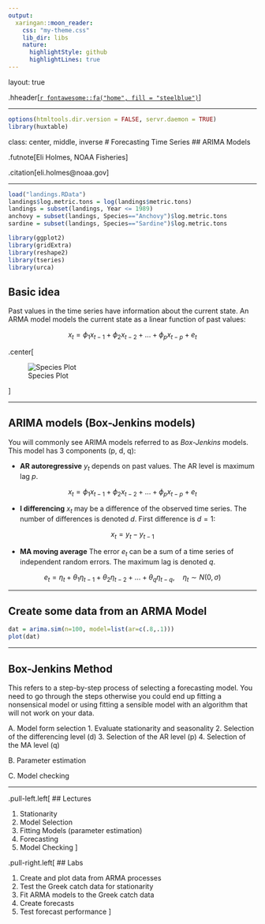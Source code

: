 ```yaml
---
output:
  xaringan::moon_reader:
    css: "my-theme.css"
    lib_dir: libs
    nature:
      highlightStyle: github
      highlightLines: true
---
```


layout: true

.hheader[<a href="index.html">`r fontawesome::fa("home", fill = "steelblue")`</a>]

---

```r
options(htmltools.dir.version = FALSE, servr.daemon = TRUE)
library(huxtable)
```

class: center, middle, inverse
# Forecasting Time Series
## ARIMA Models

.futnote[Eli Holmes, NOAA Fisheries]

.citation[eli.holmes@noaa.gov]

---

```r
load("landings.RData")
landings$log.metric.tons = log(landings$metric.tons)
landings = subset(landings, Year <= 1989)
anchovy = subset(landings, Species=="Anchovy")$log.metric.tons
sardine = subset(landings, Species=="Sardine")$log.metric.tons

library(ggplot2)
library(gridExtra)
library(reshape2)
library(tseries)
library(urca)
```

## Basic idea

Past values in the time series have information about the current state.  An ARMA model models the current state as a linear function of past values:

$$x_t = \phi_1 x_{t-1} + \phi_2 x_{t-2} + ... + \phi_p x_{t-p} + e_t$$

.center[

![Species Plot](./figs/SpeciesPlot.jpeg)

]

---

## ARIMA models (Box-Jenkins models)

You will commonly see ARIMA models referred to as *Box-Jenkins* models.  This model has 3 components (p, d, q):

- **AR autoregressive**  $y_t$ depends on past values. The AR level is maximum lag $p$.

$$x_t = \phi_1 x_{t-1} + \phi_2 x_{t-2} + ... + \phi_p x_{t-p} + e_t$$

- **I differencing** $x_t$ may be a difference of the observed time series.  The number of differences is denoted $d$. First difference is $d=1$:

$$x_t = y_t - y_{t-1}$$

- **MA moving average**  The error $e_t$ can be a sum of a time series of independent random errors.  The maximum lag is denoted $q$.

$$e_t = \eta_t + \theta_1 \eta_{t-1} + \theta_2 \eta_{t-2} + ... + \theta_q \eta_{t-q},\quad \eta_t \sim N(0, \sigma)$$

---

## Create some data from an ARMA Model

```r
dat = arima.sim(n=100, model=list(ar=c(.8,.1)))
plot(dat)
```

---

## Box-Jenkins Method

This refers to a step-by-step process of selecting a forecasting model.  You need to go through the steps otherwise you could end up fitting a nonsensical model or using fitting a sensible model with an algorithm that will not work on your data.

A. Model form selection
    1. Evaluate stationarity and seasonality
    2. Selection of the differencing level (d)
    3. Selection of the AR level (p)
    4. Selection of the MA level (q)
    
B. Parameter estimation

C. Model checking

---

.pull-left.left[
## Lectures

1. Stationarity
2. Model Selection
3. Fitting Models (parameter estimation)
4. Forecasting
5. Model Checking
]

.pull-right.left[
## Labs

1. Create and plot data from ARMA processes
2. Test the Greek catch data for stationarity
3. Fit ARMA models to the Greek catch data
4. Create forecasts
5. Test forecast performance
]